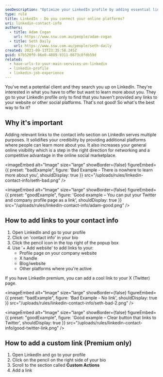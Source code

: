 ```yaml
---
seoDescription: "Optimize your LinkedIn profile by adding essential links to enhance credibility and online visibility."
type: rule
title: LinkedIn - Do you connect your online platforms?
uri: linkedin-contact-info
authors:
  - title: Adam Cogan
    url: https://www.ssw.com.au/people/adam-cogan
  - title: Seth Daily
    url: https://www.ssw.com.au/people/seth-daily
created: 2023-09-13T23:35:58.245Z
guid: 67b520f0-86e0-4889-9311-8673c8fdb59d
related:
  - have-urls-to-your-main-services-on-linkedin
  - linkedin-profile
  - linkedin-job-experience
---
```


You've met a potential client and they search you up on LinkedIn. They're interested in what you have to offer but want to learn more about you. They go to your LinkedIn profile only to find that you haven't provided any links to your website or other social platforms. That's not good! So what's the best way to fix it?
## Why it's important

Adding relevant links to the contact info section on LinkedIn serves multiple purposes. It solidifies your credibility by providing additional platforms where people can learn more about you. It also increases your general online visibility which is a step in the right direction for networking and a competitive advantage in the online social marketplace.

<imageEmbed
  alt="Image"
  size="large"
  showBorder={false}
  figureEmbed={{
    preset: "badExample",
    figure: 'Bad Example - There is nowhere to learn more about you',
    shouldDisplay: true
  }}
  src="/uploads/rules/linkedin-contact-info/seth-bad.png"
/>

<imageEmbed
  alt="Image"
  size="large"
  showBorder={false}
  figureEmbed={{
    preset: "goodExample",
    figure: 'Good example – You can put your Twitter and company profile page as a link',
    shouldDisplay: true
  }}
  src="/uploads/rules/linkedin-contact-info/adam-good.png"
/>

## How to add links to your contact info

1. Open LinkedIn and go to your profile
2. Click on 'contact info' in your bio
3. Click the pencil icon in the top right of the popup box
4. Use '+ Add website' to add links to your:
    * Profile page on your company website
    * X handle
    * Blog/website
    * Other platforms where you're active

If you have LinkedIn premium, you can add a cool link to your X (Twitter) page.

<imageEmbed
  alt="Image"
  size="large"
  showBorder={false}
  figureEmbed={{
    preset: "badExample",
    figure: 'Bad Example - No link',
    shouldDisplay: true
  }}
  src="/uploads/rules/linkedin-contact-info/seth-bad-2.png"
/>

<imageEmbed
  alt="Image"
  size="large"
  showBorder={false}
  figureEmbed={{
    preset: "goodExample",
    figure: 'Good example – Clear button that links to Twitter',
    shouldDisplay: true
  }}
  src="/uploads/rules/linkedin-contact-info/good-twitter-link.png"
/>

## How to add a custom link (Premium only)

1. Open LinkedIn and go to your profile
2. Click on the pencil on the right side of your bio
3. Scroll to the section called **Custom Actions**
4. Add a link